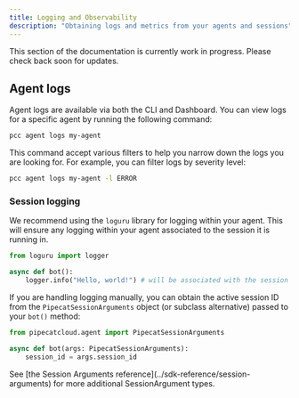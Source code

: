 ```yaml
---
title: Logging and Observability
description: "Obtaining logs and metrics from your agents and sessions"
---
```


<Warning>
  This section of the documentation is currently work in progress. Please check
  back soon for updates.
</Warning>

## Agent logs

Agent logs are available via both the CLI and Dashboard. You can view logs for a specific agent by running the following command:

```bash
pcc agent logs my-agent
```

This command accept various filters to help you narrow down the logs you are looking for. For example, you can filter logs by severity level:

```bash
pcc agent logs my-agent -l ERROR
```

### Session logging

We recommend using the `loguru` library for logging within your agent. This will ensure any logging within your agent associated to the session it is running in.

```python
from loguru import logger

async def bot():
	logger.info("Hello, world!") # will be associated with the session id
```

If you are handling logging manually, you can obtain the active session ID from the `PipecatSessionArguments` object (or subclass alternative) passed to your `bot()` method:

```python
from pipecatcloud.agent import PipecatSessionArguments

async def bot(args: PipecatSessionArguments):
	session_id = args.session_id
```

<Note>
  See [the Session Arguments reference](../sdk-reference/session-arguments) for
  more additional SessionArgument types.
</Note>
